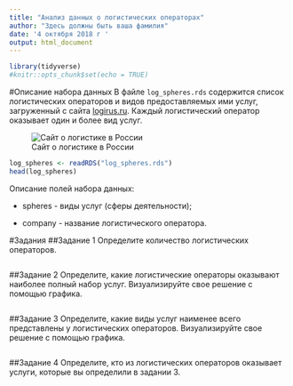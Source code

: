 ```yaml
---
title: "Анализ данных о логистических операторах"
author: "Здесь должны быть ваша фамилия"
date: '4 октября 2018 г '
output: html_document
---
```


```r
library(tidyverse)
#knitr::opts_chunk$set(echo = TRUE)
```

#Описание набора данных
В файле `log_spheres.rds` содержится список логистических операторов и видов предоставляемых ими услуг, загруженный с сайта [logirus.ru](http://logirus.ru). Каждый логистический оператор оказывает один и более вид услуг.

![Сайт о логистике в России](logirus.png)

```r
log_spheres <- readRDS("log_spheres.rds")
head(log_spheres)
```

Описание полей набора данных:  

- spheres - виды услуг (сферы деятельности);  

- company - название логистического оператора.

#Задания
##Задание 1
Определите количество логистических операторов.

```r

```

##Задание 2
Определите, какие логистические операторы оказывают наиболее полный набор услуг. Визуализируйте свое решение с помощью графика.

```r

```

##Задание 3
Определите, какие виды услуг наименее всего представлены у логистических операторов. Визуализируйте свое решение с помощью графика.

```r

```

##Задание 4
Определите, кто из логистических операторов оказывает услуги, которые вы определили в задании 3.

```r

```


